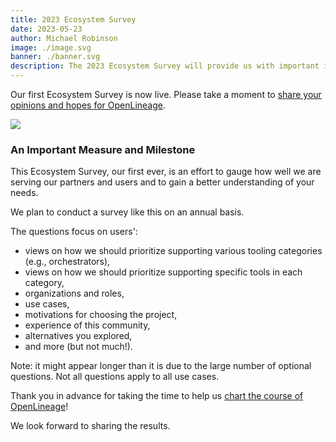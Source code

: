 ```yaml
---
title: 2023 Ecosystem Survey
date: 2023-05-23
author: Michael Robinson
image: ./image.svg
banner: ./banner.svg
description: The 2023 Ecosystem Survey will provide us with important information about our users, their opinions and needs.
---
```


Our first Ecosystem Survey is now live. Please take a moment to [share your opinions and hopes for OpenLineage](http://bit.ly/ecosystem_survey). 

![](./banner.svg#banner)

<!--truncate-->

### An Important Measure and Milestone 

This Ecosystem Survey, our first ever, is an effort to gauge how well we are serving our partners and users and to gain a better understanding of your needs.

We plan to conduct a survey like this on an annual basis.

The questions focus on users':

- views on how we should prioritize supporting various tooling categories (e.g., orchestrators),
- views on how we should prioritize supporting specific tools in each category,
- organizations and roles,
- use cases,
- motivations for choosing the project,
- experience of this community,
- alternatives you explored,
- and more (but not much!).

Note: it might appear longer than it is due to the large number of optional questions. Not all questions apply to all use cases.

Thank you in advance for taking the time to help us [chart the course of OpenLineage](http://bit.ly/ecosystem_survey)!

We look forward to sharing the results.
